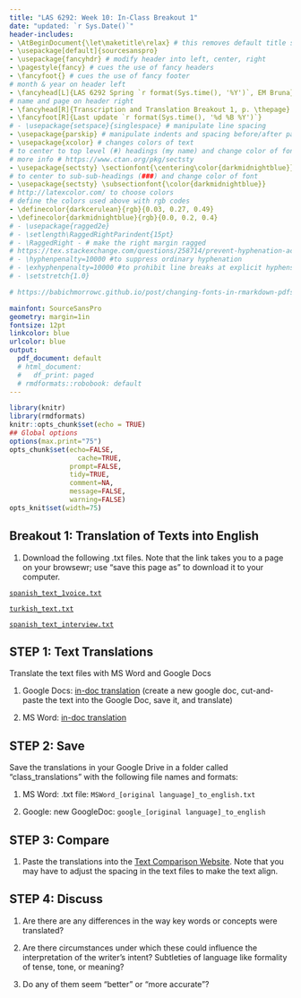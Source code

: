 ```yaml
---
title: "LAS 6292: Week 10: In-Class Breakout 1"
date: "updated: `r Sys.Date()`"
header-includes:
- \AtBeginDocument{\let\maketitle\relax} # this removes default title section
- \usepackage[default]{sourcesanspro}
- \usepackage{fancyhdr} # modify header into left, center, right
- \pagestyle{fancy} # cues the use of fancy headers
- \fancyfoot{} # cues the use of fancy footer
# month & year on header left
- \fancyhead[L]{LAS 6292 Spring `r format(Sys.time(), '%Y')`, EM Bruna} 
# name and page on header right
- \fancyhead[R]{Transcription and Translation Breakout 1, p. \thepage} 
- \fancyfoot[R]{Last update `r format(Sys.time(), '%d %B %Y')`}
# - \usepackage{setspace}{singlespace} # manipulate line spacing 
- \usepackage{parskip} # manipulate indents and spacing before/after paragra phs 
- \usepackage{xcolor} # changes colors of text
# to center to top level (#) headings (my name) and change color of font
# more info # https://www.ctan.org/pkg/sectsty
- \usepackage{sectsty} \sectionfont{\centering\color{darkmidnightblue}}
# to center to sub-sub-headings (###) and change color of font
- \usepackage{sectsty} \subsectionfont{\color{darkmidnightblue}}
# http://latexcolor.com/ to choose colors
# define the colors used above with rgb codes
- \definecolor{darkcerulean}{rgb}{0.03, 0.27, 0.49}
- \definecolor{darkmidnightblue}{rgb}{0.0, 0.2, 0.4}
# - \usepackage{ragged2e}
# - \setlength\RaggedRightParindent{15pt}
# - \RaggedRight - # make the right margin ragged
# https://tex.stackexchange.com/questions/258714/prevent-hyphenation-across-lines-enforce-right-margin
# - \hyphenpenalty=10000 #to suppress ordinary hyphenation
# - \exhyphenpenalty=10000 #to prohibit line breaks at explicit hyphens.
# - \setstretch{1.0}

# https://babichmorrowc.github.io/post/changing-fonts-in-rmarkdown-pdfs/

mainfont: SourceSansPro
geometry: margin=1in
fontsize: 12pt
linkcolor: blue
urlcolor: blue
output:
  pdf_document: default
  # html_document:
  #   df_print: paged
  # rmdformats::robobook: default
---
```



```r
library(knitr)
library(rmdformats)
knitr::opts_chunk$set(echo = TRUE)
## Global options
options(max.print="75")
opts_chunk$set(echo=FALSE,
	             cache=TRUE,
               prompt=FALSE,
               tidy=TRUE,
               comment=NA,
               message=FALSE,
               warning=FALSE)
opts_knit$set(width=75)
```

## Breakout 1: Translation of Texts into English


1. Download the following .txt files. Note that the link takes you to a page on your browsewr; use "save this page as" to download it to your computer. 

[`spanish_text_1voice.txt`](https://raw.githubusercontent.com/BrunaLab/LAS6292_DataManagement/master/content/instructor-materials/class-sessions/11-transcription-translation/translation_text/spanish_text_1voice.txt)

[`turkish_text.txt`](https://raw.githubusercontent.com/BrunaLab/LAS6292_DataManagement/master/content/instructor-materials/class-sessions/11-transcription-translation/translation_text/turkish_text.txt)

[`spanish_text_interview.txt`](https://raw.githubusercontent.com/BrunaLab/LAS6292_DataManagement/master/content/instructor-materials/class-sessions/11-transcription-translation/translation_text/spanish_text_1voice.txt)

<!-- [`spanish_text_interview.txt`] -->




## STEP 1: Text Translations

Translate the text files with MS Word and Google Docs  

1. Google Docs: [in-doc translation](https://support.google.com/docs/answer/187189?co=GENIE.Platform%3DDesktop&hl=en) (create a new google doc, cut-and-paste the text into the Google Doc, save it, and translate)

2. MS Word: [in-doc translation](https://support.microsoft.com/en-us/topic/translate-text-into-a-different-language-287380e4-a56c-48a1-9977-f2dca89ce93f) 


## STEP 2: Save

Save the translations in your Google Drive in a folder called "class_translations" with the following file names and formats:

1. MS Word: .txt file: `MSWord_[original language]_to_english.txt`  

1. Google: new GoogleDoc: `google_[original language]_to_english`

## STEP 3: Compare

1. Paste the translations into the [Text Comparison Website](https://www.diffchecker.com/diff). Note that you may have to adjust the spacing in the text files to make the text align.  

## STEP 4: Discuss  

1. Are there are any differences in the way key words or concepts were translated? 

2. Are there circumstances under which these could influence the interpretation of the writer's intent? Subtleties of language like formality of tense, tone, or meaning?

3. Do any of them seem "better" or "more accurate"? 

